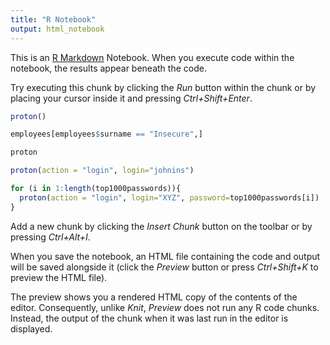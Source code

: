 ---
title: "R Notebook"
output: html_notebook
---

This is an [R Markdown](http://rmarkdown.rstudio.com) Notebook. When you execute code within the notebook, the results appear beneath the code. 

Try executing this chunk by clicking the *Run* button within the chunk or by placing your cursor inside it and pressing *Ctrl+Shift+Enter*. 

```{r}
proton()
```
```{r}
employees[employees$surname == "Insecure",]
```


```{r}
proton
```


```{r}
proton(action = "login", login="johnins")
```


```{r}
for (i in 1:length(top1000passwords)){
  proton(action = "login", login="XYZ", password=top1000passwords[i])
}
```

Add a new chunk by clicking the *Insert Chunk* button on the toolbar or by pressing *Ctrl+Alt+I*.

When you save the notebook, an HTML file containing the code and output will be saved alongside it (click the *Preview* button or press *Ctrl+Shift+K* to preview the HTML file).

The preview shows you a rendered HTML copy of the contents of the editor. Consequently, unlike *Knit*, *Preview* does not run any R code chunks. Instead, the output of the chunk when it was last run in the editor is displayed.
